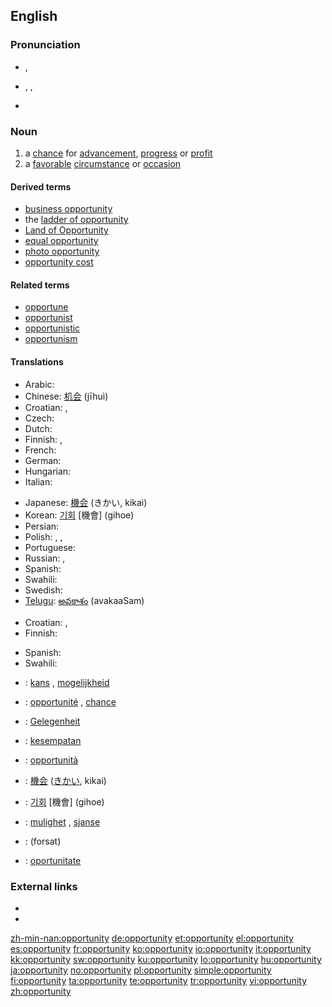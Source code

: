 {{also|Opportunity}}
==English==
{{wikipedia}}
{{rank|begin|wait|laughed|791|opportunity|lines|personal|due}}

===Pronunciation===
* {{a|UK}} {{IPA|/ˌɒp.əˈtjuː.nɪ.ti/}}, {{SAMPA|/%Qp.@"tju:.nI.ti/}}
* {{a|US}} {{enPR|ä'pər-to͞oʹnə-tē}}, {{IPA|/ˌɑpɚˈtunəti/}}, {{SAMPA|/%Ap@`"tun@ti/}}
* {{audio|en-us-opportunity.ogg|Audio (US)}}

===Noun===
{{en-noun|pl=opportunities}}

# a [[chance]] for [[advancement]], [[progress]] or [[profit]]
# a [[favorable]] [[circumstance]] or [[occasion]]

====Derived terms====
* [[business opportunity]]
* the [[ladder of opportunity]]
* [[Land of Opportunity]]
* [[equal opportunity]]
* [[photo opportunity]]
* [[opportunity cost]]

====Related terms====
* [[opportune]]
* [[opportunist]]
* [[opportunistic]]
* [[opportunism]]

====Translations====
{{trans-top|chance for advancement, progress or profit}}
* Arabic: {{Arab|[[فرصة]]}} {{IPAchar|(fúrʂa)}} {{f}}
* Chinese: [[机会]] (jīhuì)
* Croatian: {{t-|hr|prilika|f}}, {{t-|hr|prigoda|f}}
* Czech: {{t-|cs|příležitost|f}}
* Dutch: {{t+|nl|kans|f}}
* Finnish: {{t+|fi|tilaisuus}}, {{t+|fi|mahdollisuus}}
* French: {{t+|fr|occasion|f}}
* German: {{t+|de|Gelegenheit|f}}
* Hungarian: {{t+|hu|alkalom}}
* Italian: {{t+|it|occasione|f}}
{{trans-mid}}
* Japanese: [[機会]] (きかい, kikai)
* Korean: [[기회]] [機會] (gihoe)
* Persian: {{t-|fa|فرصت|tr=forsat|sc=fa-Arab|xs=Persian}}
* Polish: {{t|pl|możliwość|f}}, {{t+|pl|okazja|f}}, {{t|pl|sposobność|f}}
* Portuguese: {{t+|pt|oportunidade|f}}
* Russian: {{t+|ru|возможность|f|tr=vozmóžnost’|sc=Cyrl}}, {{t+|ru|шанс|m|tr=šans|sc=Cyrl}}
* Spanish: {{t-|es|oportunidad|f}}
* Swahili: {{t|sw|fursa|xs=Swahili}}
* Swedish: {{t+|sv|tillfälle}}
* [[Telugu]]: [[అవకాశం]] (avakaaSam)
{{trans-bottom}}

{{trans-top|favorable circumstance or occasion}}
* Croatian: {{t-|hr|prilika|f}}, {{t-|hr|prigoda|f}}
* Finnish: {{t+|fi|tilaisuus}}
{{trans-mid}}
* Spanish: {{t-|es|oportunidad|f}}
* Swahili: {{t|sw|fursa|xs=Swahili}}
{{trans-bottom}}

{{checktrans-top}}
* {{ttbc|Dutch}}: [[kans]] {{f}}, [[mogelijkheid]] {{f}}
* {{ttbc|French}}: [[opportunité]] {{f}}, [[chance#French|chance]] {{f}}
* {{ttbc|German}}: [[Gelegenheit]] {{f}}
* {{ttbc|Indonesian}}: [[sempat|kesempatan]]
* {{ttbc|Italian}}: [[opportunità]] {{f}}
* {{ttbc|Japanese}}: [[機会]] ([[きかい]], kikai)
* {{ttbc|Korean}}: [[기회]] [機會] (gihoe)
* {{ttbc|Norwegian}}: [[mulighet]] {{f}}, [[sjanse]] {{f}}
* {{ttbc|Persian}}: {{fa-Arab|[[فرصت]]}} (forsat)
* {{ttbc|Romanian}}: [[oportunitate]] {{f}}
{{trans-bottom}}

===External links===
* {{R:Webster 1913}}
* {{R:Century 1911}}

[[zh-min-nan:opportunity]]
[[de:opportunity]]
[[et:opportunity]]
[[el:opportunity]]
[[es:opportunity]]
[[fr:opportunity]]
[[ko:opportunity]]
[[io:opportunity]]
[[it:opportunity]]
[[kk:opportunity]]
[[sw:opportunity]]
[[ku:opportunity]]
[[lo:opportunity]]
[[hu:opportunity]]
[[ja:opportunity]]
[[no:opportunity]]
[[pl:opportunity]]
[[simple:opportunity]]
[[fi:opportunity]]
[[ta:opportunity]]
[[te:opportunity]]
[[tr:opportunity]]
[[vi:opportunity]]
[[zh:opportunity]]